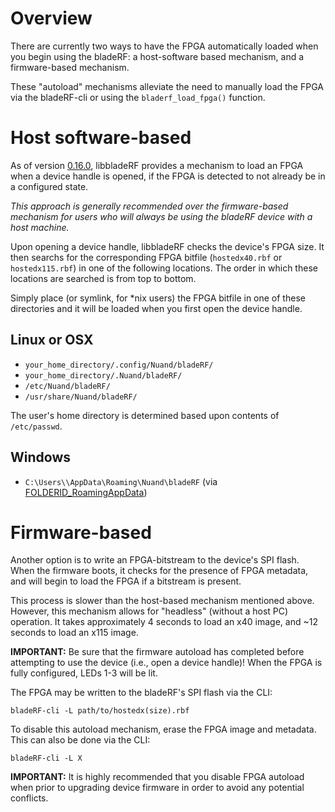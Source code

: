 = Overview = 
There are currently two ways to have the FPGA automatically loaded when you begin using the bladeRF: a host-software based mechanism, and a firmware-based mechanism.

These "autoload" mechanisms alleviate the need to manually load the FPGA via the bladeRF-cli or using the <code>bladerf_load_fpga()</code> function.

= Host software-based =
As of version [https://github.com/Nuand/bladeRF/commit/14f515e4674674fb818172cde5feb9733cfaedcc 0.16.0], libbladeRF provides a mechanism to load an FPGA when a device handle is opened, if the FPGA is detected to not already be in a configured state.

<i>This approach is generally recommended over the firmware-based mechanism for users who will always be using the bladeRF device with a host machine.</i>

Upon opening a device handle, libbladeRF checks the device's FPGA size.  It then searchs for the corresponding FPGA bitfile (<code>hostedx40.rbf</code> or <code>hostedx115.rbf</code>) in one of the following locations. The order in which these locations are searched is from top to bottom.

Simply place (or symlink, for *nix users) the FPGA bitfile in one of these directories and it will be loaded when you first open the device handle.

== Linux or OSX ==
* <code>your_home_directory/.config/Nuand/bladeRF/</code>
* <code>your_home_directory/.Nuand/bladeRF/</code>
* <code>/etc/Nuand/bladeRF/</code>
* <code>/usr/share/Nuand/bladeRF/</code>

The user's home directory is determined based upon contents of <code>/etc/passwd</code>.

== Windows ==
* <code>C:\Users\<user name>\AppData\Roaming\Nuand\bladeRF</code> (via [http://msdn.microsoft.com/en-us/library/windows/desktop/dd378457%28v=vs.85%29.aspx FOLDERID_RoamingAppData])


= Firmware-based =

Another option is to write an FPGA-bitstream to the device's SPI flash.  When the firmware boots, it checks for the presence of FPGA metadata, and will begin to load the FPGA if a bitstream is present. 

This process is slower than the host-based mechanism mentioned above. However, this mechanism allows for "headless" (without a host PC) operation. It takes approximately 4 seconds to load an x40 image, and ~12 seconds to load an x115 image.

<b>IMPORTANT:</b> Be sure that the firmware autoload has completed before attempting to use the device (i.e., open a device handle)! When the FPGA is fully configured, LEDs 1-3 will be lit.

The FPGA may be written to the bladeRF's SPI flash via the CLI:
<pre>bladeRF-cli -L path/to/hostedx(size).rbf</pre>

To disable this autoload mechanism, erase the FPGA image and metadata. This can also be done via the CLI:
<pre>bladeRF-cli -L X</pre>

<b>IMPORTANT:</b> It is highly recommended that you disable FPGA autoload when prior to upgrading device firmware in order to avoid any potential conflicts.
